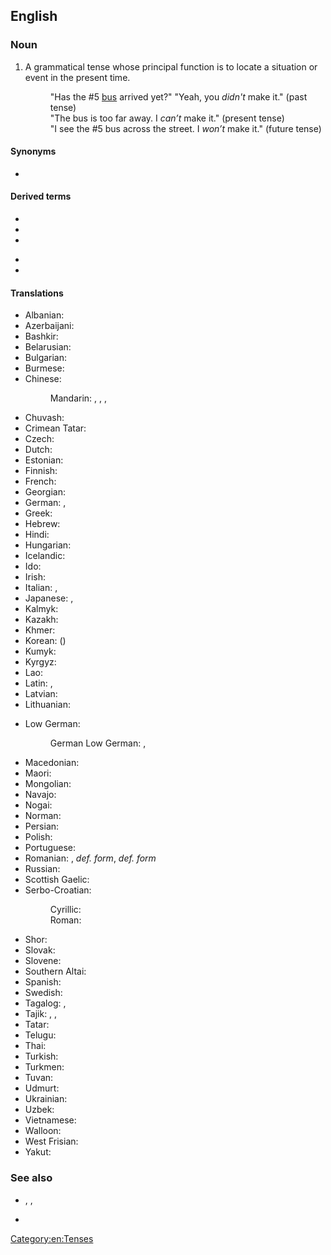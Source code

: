 {{also|present-tense}}
==English==

===Noun===
{{en-noun}}

# {{lb|en|grammar}} A grammatical tense whose principal function is to locate a situation or event in the present time.
#: "Has the #5 [[bus]] arrived yet?" "Yeah, you ''didn't'' make it." (past tense)
#: "The bus is too far away. I ''can’t'' make it." (present tense)
#: "I see the #5 bus across the street. I ''won’t'' make it." (future tense)

====Synonyms====
* {{l|en|present}}

====Derived terms====
{{der-top}}
* {{l|en|dramatic present tense}}
* {{l|en|historical present tense}}
* {{l|en|historic present tense}}
{{der-mid}}
* {{l|en|narrative present tense}}
* {{l|en|present historic tense}}
{{der-bottom}}

====Translations====
{{trans-top|form of language}}
* Albanian: {{t|sq|koha e tashme}}
* Azerbaijani: {{t|az|indiki zaman}}
* Bashkir: {{t|ba|хәҙерге заман|sc=Cyrl}}
* Belarusian: {{t|be|цяпе́рашні час|m}}
* Bulgarian: {{t|bg|сега́шно вре́ме|n}}
* Burmese: {{t+|my|ပစ္စုပ္ပန်}}
* Chinese:
*: Mandarin: {{t|cmn|現在時態|sc=Hani}}, {{t|cmn|现在时态|tr=xiànzài shítài|sc=Hani}}, {{t+|cmn|現在時|sc=Hani}}, {{t+|cmn|现在时|tr=xiànzàishí|sc=Hani}}
* Chuvash: {{t|cv|хальхи вӑхӑт}}
* Crimean Tatar: {{t|crh|şimdiki zaman}}
* Czech: {{t|cs|přítomný čas|m}}
* Dutch: {{t+|nl|tegenwoordige tijd|m}}
* Estonian: {{t+|et|olevik}}
* Finnish: {{t+|fi|preesens}}
* French: {{t+|fr|présent}}
* Georgian: {{t|ka|აწმყო}}
* German: {{t+|de|Gegenwart|f}}, {{t+|de|Präsens|n}}
* Greek: {{t+|el|ενεστώτας|m}}
* Hebrew: {{t|he|לשון הוה|m|tr=l'shón hové|sc=Hebr}}
* Hindi: {{t+|hi|वर्तमान}}
* Hungarian: {{t+|hu|jelen idő}}
* Icelandic: {{t+|is|nútíð|f}}
* Ido: {{t+|io|prezento}}
* Irish: {{t|ga|aimsir láithreach|f}}
* Italian: {{t|it|presente indicativo|m}}, {{t|it|indicativo presente|m}}
* Japanese: {{t|ja|現在時制|tr=げんざいじせい, genzai jisei|sc=Jpan}}, {{t+|ja|現在形|tr=げんざいけい, genzaikei|sc=Jpan}}
* Kalmyk: {{t|xal|өдгә цаг}}
* Kazakh: {{t|kk|осы шақ|sc=Cyrl}}
* Khmer: {{t+|km|វត្តមានា}}
* Korean: {{t+|ko|현재 시제}} ({{t|ko|現在時制}})
* Kumyk: {{t|kum|гьалиги заман|tr=haligi zaman}}
* Kyrgyz: {{t|ky|учур чак|sc=Cyrl}}
* Lao: {{t|lo|ປັດຈຸບັນ}}
* Latin: {{t|la|tempus praesens}}, {{t+|la|praesens}}
* Latvian: {{t|lv|tagadnes laiks|m}}
* Lithuanian: {{t+|lt|esamasis laikas|m}}
{{trans-mid}}
* Low German:
*: German Low German: {{t+|nds-de|Präsens}}, {{t|nds-de|Nutiet}}
* Macedonian: {{t|mk|сегашно време|n}}
* Maori: {{t|mi|wātū}}
* Mongolian: {{t|mn|одоо цаг}}
* Navajo: {{t|nv|tʼáhdii}}
* Nogai: {{t|nog|аьлиги заман}}
* Norman: {{t|nrf|présent|m}}
* Persian: {{t+|fa|حال|tr=hâl|sc=fa-Arab}}
* Polish: {{t+|pl|czas teraźniejszy|m}}
* Portuguese: {{t+|pt|presente|m}}
* Romanian: {{t+|ro|prezent|n}}, {{t|ro|timpul prezent|n}} ''def. form'', {{t|ro|timpurile prezent|n-p}} ''def. form''
* Russian: {{t+|ru|настоя́щее вре́мя|n}}
* Scottish Gaelic: {{t|gd|tràth làthaireach|m}}
* Serbo-Croatian:
*: Cyrillic: {{t|sh|презент|m}}
*: Roman: {{t+|sh|prezent|m}}
* Shor: {{t|cjs|амдығы тем|tr=amdığı tem}}
* Slovak: {{t|sk|prítomný čas|m}}
* Slovene: {{t|sl|sedanjik|m}}
* Southern Altai: {{t|alt|тургуза ӧй}}
* Spanish: {{t+|es|presente}}
* Swedish: {{t+|sv|presens}}
* Tagalog: {{t+|tl|pangkasalukuyan}}, {{t|tl|nagaganap}}
* Tajik: {{t|tg|ҳозира}}, {{t|tg|вақти ҳозира}}, {{t|tg|замони ҳозира}}
* Tatar: {{t+|tt|хәзерге заман}}
* Telugu: {{t+|te|వర్తమానకాలము}}
* Thai: {{t+|th|ปัจจุบัน}}
* Turkish: {{t+|tr|şimdiki}}
* Turkmen: {{t|tk|häzirki zaman}}
* Tuvan: {{t|tyv|амгы үе}}
* Udmurt: {{t|udm|али дыр}}
* Ukrainian: {{t+|uk|тепе́рішній час|m}}
* Uzbek: {{t|uz|hozirgi zamon}}
* Vietnamese: {{t|vi|thì hiện tại}}
* Walloon: {{t|wa|tins prezintrece|m}}
* West Frisian: {{t+|fy|notiid}}
* Yakut: {{t|sah|билиҥҥи кэм|sc=Cyrl}}
{{trans-bottom}}

===See also===
* {{l|en|be}}, {{l|en|is}}, {{l|en|was}}
* {{l|en|present continuous}}

[[Category:en:Tenses]]